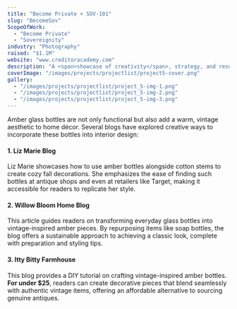 ```yaml
---
title: "Become Private + SOV-101"
slug: "BecomeSov"
ScopeOfWork: 
  - "Become Private"
  - "Sovereignity"
industry: "Photography"
raised: "$1.1M"
website: "www.creditoracademy.com"
description: "A <span>showcase of creativity</span>, strategy, and results explore the projects that define us."
coverImage: "/images/projects/projectlist/project5-cover.png"
gallery:
  - "/images/projects/projectlist/project_5-img-1.png"
  - "/images/projects/projectlist/project_5-img-2.png"
  - "/images/projects/projectlist/project_5-img-3.png"
---
```



Amber glass bottles are not only functional but also add a warm, vintage aesthetic to home décor. Several blogs have explored creative ways to incorporate these bottles into interior design:

#### 1. Liz Marie Blog    
Liz Marie showcases how to use amber bottles alongside cotton stems to create cozy fall decorations. She emphasizes the ease of finding such bottles at antique shops and even at retailers like Target, making it accessible for readers to replicate her style.

#### 2. Willow Bloom Home Blog   
This article guides readers on transforming everyday glass bottles into vintage-inspired amber pieces. By repurposing items like soap bottles, the blog offers a sustainable approach to achieving a classic look, complete with preparation and styling tips.

#### 3. Itty Bitty Farmhouse  
This blog provides a DIY tutorial on crafting vintage-inspired amber bottles. **For under $25**, readers can create decorative pieces that blend seamlessly with authentic vintage items, offering an affordable alternative to sourcing genuine antiques.


